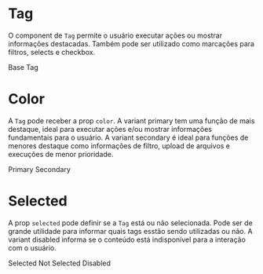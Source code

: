

<Meta title="Data Display|Tag" component={Tag} />

# Tag

O component de `Tag` permite o usuário executar ações ou mostrar informações destacadas. Também pode ser utilizado como marcações para filtros, selects e checkbox.

<Preview>
  <Story name="Base" parameters={{
    design: {
      type: 'figma',
      url: 'https://www.figma.com/file/O3bKxIcsj2rc1FNIRclJyT/Design-System?node-id=260%3A593'
    }
  }}>
    <ThemeProvider>
      <Tag>Base Tag</Tag>
    </ThemeProvider>
  </Story>
</Preview>

# Color

A `Tag` pode receber a prop `color`. A variant primary tem uma função de mais destaque, ideal para executar ações e/ou mostrar informações fundamentais para o usuário. A variant secondary é ideal para funções de menores destaque como informações de filtro, upload de arquivos e execuções de menor prioridade.

<Preview>
  <Story name="Color" parameters={{
    design: {
      type: 'figma',
      url: 'https://www.figma.com/file/O3bKxIcsj2rc1FNIRclJyT/Design-System?node-id=260%3A593'
    }
  }}>
    <ThemeProvider>
      <Tag color='primary'>Primary</Tag>
      <Tag color='secondary'>Secondary</Tag>
    </ThemeProvider>
  </Story>
</Preview>

# Selected

A prop `selected` pode definir se a `Tag` está ou não selecionada. Pode ser de grande utilidade para informar quais tags esstão sendo utilizadas ou não. A variant disabled informa se o conteúdo está indisponível para a interação com o usuário.

<Preview>
  <Story name="Selected" parameters={{
    design: {
      type: 'figma',
      url: 'https://www.figma.com/file/O3bKxIcsj2rc1FNIRclJyT/Design-System?node-id=260%3A593'
    }
  }}>
    <ThemeProvider>
      <Tag color='primary' selected={true}>Selected</Tag>
      <Tag color='primary' selected={false}>Not Selected</Tag>
      <Tag color='primary' selected={'disabled'}>Disabled</Tag>
    </ThemeProvider>
  </Story>
</Preview>

<Props of={Tag} />


